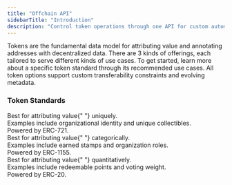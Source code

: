 ```yaml
---
title: "Offchain API"
sidebarTitle: "Introduction"
description: "Control token operations through one API for custom automations."
---
```


Tokens are the fundamental data model for attributing value and annotating addresses with
decentralized data. There are 3 kinds of offerings, each tailored to serve different kinds of
use cases. To get started, learn more about a specific token standard through its recommended use cases.
All token options support custom transferability constraints and evolving metadata.

### Token Standards

<CardGroup cols={3}>
  <Card
    title="Memberships"
    icon="id-badge"
    iconType="solid"
    href="/api/v1/erc721/overview"
  >
    <div style={{ paddingTop: "8px", fontSize: "14px" }}>
      Best for attributing value{" "}
      <span style={{ fontWeight: "bold" }}>uniquely</span>.
    </div>
    <div style={{ paddingTop: "4px", fontSize: "14px" }}>
      Examples include organizational identity and unique collectibles.
    </div>
    <div style={{ paddingTop: "4px", fontSize: "14px" }}>
      Powered by ERC-721.
    </div>
  </Card>
  <Card
    title="Badges"
    icon="badge-check"
    iconType="solid"
    href="/api/v1/erc1155/overview"
  >
    <div style={{ paddingTop: "8px", fontSize: "14px" }}>
      Best for attributing value{" "}
      <span style={{ fontWeight: "bold" }}>categorically</span>.
    </div>
    <div style={{ paddingTop: "4px", fontSize: "14px" }}>
      Examples include earned stamps and organization roles.
    </div>
    <div style={{ paddingTop: "4px", fontSize: "14px" }}>
      Powered by ERC-1155.
    </div>
  </Card>
  <Card
    title="Points"
    icon="coin"
    iconType="solid"
    href="/api/v1/erc20/overview"
  >
    <div style={{ paddingTop: "8px", fontSize: "14px" }}>
      Best for attributing value{" "}
      <span style={{ fontWeight: "bold" }}>quantitatively</span>.
    </div>
    <div style={{ paddingTop: "4px", fontSize: "14px" }}>
      Examples include redeemable points and voting weight.
    </div>
    <div style={{ paddingTop: "4px", fontSize: "14px" }}>
      Powered by ERC-20.
    </div>
  </Card>
</CardGroup>
